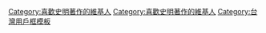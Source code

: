 {{Userbox
  |id= [[File:Su Beng at Xinzhuang 2007.jpg|50px|]]
  |id-c= #FFFFFF
  |info= 這個用戶喜歡'''[[史明]]'''的著作。
  |info-c= lightgreen
  |info-s= 9
  |border-c= black
}}

<includeonly>[[Category:喜歡史明著作的維基人]]</includeonly>
<noinclude>
[[Category:喜歡史明著作的維基人]]
[[Category:台灣用戶框模板]]
</noinclude>